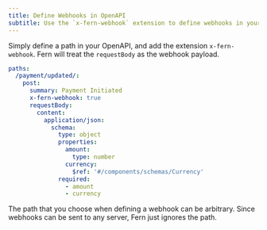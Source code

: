```yaml
---
title: Define Webhooks in OpenAPI
subtitle: Use the `x-fern-webhook` extension to define webhooks in your OpenAPI spec
---
```


Simply define a path in your OpenAPI, and add the extension `x-fern-webhook`. Fern will 
treat the `requestBody` as the webhook payload. 

```yaml openapi.yml
paths: 
  /payment/updated/: 
    post: 
      summary: Payment Initiated
      x-fern-webhook: true
      requestBody:
        content:
          application/json:
            schema:
              type: object
              properties:
                amount:
                  type: number
                currency:
                  $ref: '#/components/schemas/Currency'
              required:
                - amount
                - currency 
```

<Info> 
The path that you choose when defining a webhook can be arbitrary. Since webhooks 
can be sent to any server, Fern just ignores the path.
</Info>